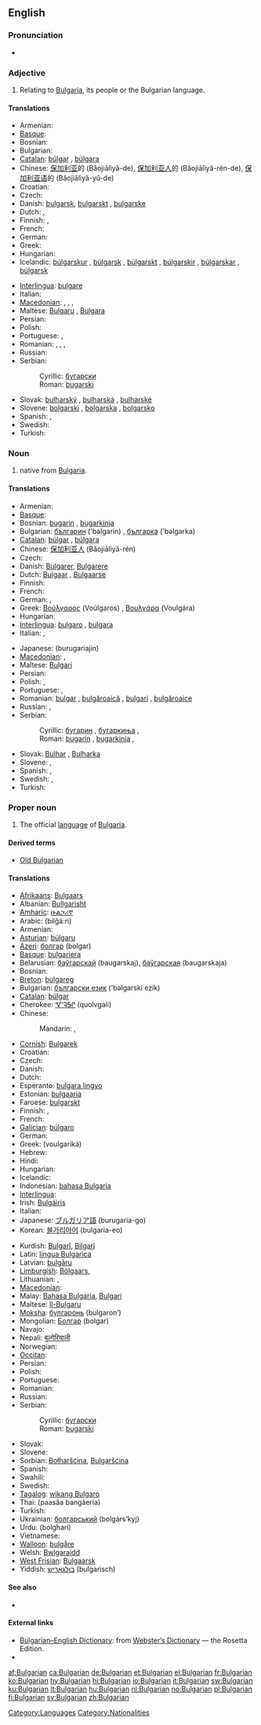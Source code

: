 {{interwiktionary|code=bg}}
{{wikipedia}}
==English==

===Pronunciation===
* {{audio|en-us-Bulgarian.ogg|Audio (US)}}

===Adjective===
{{en-adj}}

# Relating to [[Bulgaria]], its people or the Bulgarian language.

====Translations====
{{trans-top|relating to Bulgaria, its people or the Bulgarian language}}
* Armenian: {{t|hy|բուլղարական|tr=bulġarakan}}
* [[Basque]]: {{t|eu|bulgariar|xs=Basque}}
* Bosnian: {{t-|bs|bugarski|m}}
* Bulgarian: {{t-|bg|български|m|tr='bəlgarski}}
* [[Catalan]]: [[búlgar]] {{m}}, [[búlgara]] {{f}}
* Chinese: [[保加利亚]]的 (Bǎojiālìyǎ-de), [[保加利亚人]]的 (Bǎojiālìyǎ-rén-de), [[保加利亚语]]的 (Bǎojiālìyǎ-yǔ-de)
* Croatian: {{t-|hr|bugarski}}
* Czech: {{t+|cs|bulharský|m}}
* Danish: [[bulgarsk]], [[bulgarskt]] {{n}}, [[bulgarske]] {{p}}
* Dutch: {{t+|nl|Bulgaars|m}}, {{t-|nl|Bulgaarse|f}}
* Finnish: {{t+|fi|bulgarialainen}}, {{t+|fi|bulgariankielinen}}
* French: {{t+|fr|bulgare}}
* German: {{t+|de|bulgarisch}}
* Greek: {{t+|el|βουλγαρικός||tr=voulgarikós}}
* Hungarian: {{t+|hu|bolgár}}
* Icelandic: [[búlgarskur]] {{m}}, [[búlgarsk]] {{f}}, [[búlgarskt]] {{n}}, [[búlgarskir]] {{m|p}}, [[búlgarskar]] {{f|p}}, [[búlgarsk]] {{n|p}}
{{trans-mid}}
* [[Interlingua]]: [[bulgare]]
* Italian: {{t+|it|bulgaro}}
* [[Macedonian]]: {{t-|mk|бугарски|m|tr=búgarski}},  {{t|mk|бугарска|f|tr=búgarska}},  {{t|mk|бугарско|n|tr=búgarsko}},  {{t-|mk|бугарски|p|tr=búgarski}}
* Maltese: [[Bulgaru]] {{m}}, [[Bulgara]] {{f}}
* Persian: {{t+|fa|بلغاری|tr=bolghari|xs=Persian}}
* Polish: {{t+|pl|bułgarski|m}}
* Portuguese: {{t+|pt|búlgaro|m}}, {{t-|pt|búlgara|f}}
* Romanian: {{t+|ro|bulgar|m}}, {{t+|ro|bulgară|f}}, {{t-|ro|bulgari|p}}, {{t-|ro|bulgare}}
* Russian: {{t+|ru|болгарский|m|tr=bolgárskij}}
* Serbian:
*: Cyrillic: [[бугарски]] {{m}}
*: Roman: [[bugarski]] {{m}}
* Slovak: [[bulharský]] {{m}}, [[bulharská]] {{f}}, [[bulharské]] {{n}}
* Slovene: [[bolgarski]] {{m}}, [[bolgarska]] {{f}}, [[bolgarsko]] {{n}}
* Spanish: {{t+|es|búlgaro|m}}, {{t-|es|búlgara|f}}
* Swedish: {{t+|sv|bulgarisk}}
* Turkish: {{t+|tr|Bulgar}}
{{trans-bottom}}

===Noun===
{{en-noun}}

# native from [[Bulgaria]].

====Translations====
{{trans-top|native of Bulgaria}}
* Armenian: {{t-|hy|բուլղարացի|tr=bulġarac’i}}
* [[Basque]]: {{t|eu|bulgariar|xs=Basque}}
* Bosnian: [[bugarin]] {{m}}, [[bugarkinja]] {{f}}
* Bulgarian: [[българин]] ('bəlgarin) {{m}}, [[българка]] ('bəlgarka) {{f}}
* [[Catalan]]: [[búlgar]] {{m}}, [[búlgara]] {{f}}
* Chinese: [[保加利亚人]] (Bǎojiālìyǎ-rén)
* Czech: {{t-|cs|Bulhar|m}}
* Danish: [[Bulgarer]], [[Bulgarere]] {{p}}
* Dutch: [[Bulgaar]] {{m}}, [[Bulgaarse]] {{f}}
* Finnish: {{t+|fi|bulgarialainen}}
* French: {{t+|fr|Bulgare}}
* German: {{t+|de|Bulgare|m}}, {{t+|de|Bulgarin|f}}
* Greek: [[Βούλγαρος]] (Voúlgaros) {{m}}, [[Βουλγάρα]] (Voulgára) {{f}}
* Hungarian: {{t+|hu|bolgár}}
* [[Interlingua]]: [[bulgaro]] {{m}}, [[bulgara]] {{f}}
* Italian: {{t+|it|bulgaro|m}}, {{t+|it|bulgara|f}}
{{trans-mid}}
* Japanese: {{Jpan|[[ブルガリア人]]}} (burugariajin)
* [[Macedonian]]: {{t-|mk|Бугарин|m|tr=Búgarin}},  {{t|mk|Бугарка|f|tr=Búgarka}}
* Maltese: [[Bulgari]] {{p}}
* Persian: {{t+|fa|بلغاری|tr=bolghari|xs=Persian}}
* Polish: {{t+|pl|Bułgar|m}}, {{t+|pl|Bułgarka|f}}
* Portuguese: {{t+|pt|búlgaro|m}}, {{t-|pt|búlgara|f}}
* Romanian: [[bulgar]] {{m}}, [[bulgăroaică]] {{f}}, [[bulgari]] {{p}}, [[bulgăroaice]]
* Russian: {{t+|ru|болгарин|m|tr=bolgárin}}, {{t+|ru|болгарка|f|tr=bolgárka}}
* Serbian:
*: Cyrillic: [[бугарин]] {{m}}, [[бугаркиња]] {{f}},
*: Roman: [[bugarin]] {{m}}, [[bugarkinja]] {{f}},
* Slovak: [[Bulhar]] {{m}}, [[Bulharka]] {{f}}
* Slovene: {{t+|sl|Bolgar|m}}, {{t-|sl|Bolgarka|f}}
* Spanish: {{t+|es|búlgaro|m}}, {{t-|es|búlgara|f}}
* Swedish: {{t+|sv|bulgar}}, {{t+|sv|bulgariska}}
* Turkish: {{t+|tr|Bulgar}}
{{trans-bottom}}

===Proper noun===
{{en-proper noun}}

# The official [[language]] of [[Bulgaria]].

====Derived terms====
* [[Old Bulgarian]]

====Translations====
{{trans-top|language}}
* [[Afrikaans]]: [[Bulgaars]]
* Albanian: [[Bullgarisht]]
* [[Amharic]]: [[ቡልጋሪኛ]]
* Arabic: {{Arab|[[بلغاري]]}} (bilğá:ri)
* Armenian: {{t+|hy|բուլղարերեն|tr=bulġareren}}
* [[Asturian]]: [[búlgaru]]
* [[Azeri]]: [[болгар]] (bolgar)
* [[Basque]]: [[bulgariera]]
* Belarusian: [[баўгарскай]] (baugarskaj), [[баўгарская]] (baugarskaja)
* Bosnian: {{t-|bs|bugarski|m}}
* [[Breton]]: [[bulgareg]]
* Bulgarian: [[български език]] ('bəlgarski ezík) {{m}}
* [[Catalan]]: [[búlgar]] {{m}}
* Cherokee: [[ᏉᎸᎦᎵ]] (quolvgali)
* Chinese:
*: Mandarin: {{t-|cmn|保加利亞語|sc=Hani}}, {{t-|cmn|保加利亚语|tr=Bǎojiālìyǎyǔ|sc=Hani}}
* [[Cornish]]: [[Bulgarek]]
* Croatian: {{t-|hr|bugarski|m}}
* Czech: {{t+|cs|bulharština}}
* Danish: {{t+|da|bulgarsk}}
* Dutch: {{t+|nl|Bulgaars|n}}
* Esperanto: [[bulgara lingvo]]
* Estonian: [[bulgaaria]]
* Faroese: [[bulgarskt]]
* Finnish: {{t+|fi|bulgaria}}, {{t+|fi|bulgarian kieli}}
* French: {{t+|fr|bulgare|m}}
* [[Galician]]: [[búlgaro]] {{m}}
* German: {{t+|de|Bulgarisch|n}}
* Greek: {{t+|el|βουλγαρικά|n|p}} (voulgariká)
* Hebrew: {{t-|he|בולגרית|tr=bulgaryt}}
* Hindi: {{t-|hi|बुलगारी|xs=Hindi}}
* Hungarian: {{t+|hu|bolgár}}
* Icelandic: {{t+|is|búlgarska}}
* Indonesian: [[bahasa Bulgaria]]
* [[Interlingua]]: {{t-|ia|bulgaro|xs=Interlingua}}
* Irish: [[Bulgáiris]]
* Italian: {{t+|it|bulgaro}}
* Japanese: [[ブルガリア語]] (burugaria-go)
* Korean: [[불가리아어]] (bulgaria-eo)
{{trans-mid}}
* Kurdish: [[Bulgarî]], [[Bilgarî]]
* Latin: [[lingua Bulgarica]]
* Latvian: [[bulgāru]]
* [[Limburgish]]: [[Bölgaars]],  {{t|li|Bölgersj|n|xs=Limburgish}}
* Lithuanian: {{t+|lt|bulgarų|xs=Lithuanian}}, {{t-|lt|bulgariškai|xs=Lithuanian}}
* [[Macedonian]]: {{t-|mk|бугарски|m|tr=búgarski}}
* Malay: [[Bahasa Bulgaria]], [[Bulgari]]
* Maltese: [[Il-Bulgaru]]
* [[Moksha]]: [[булгаронь]] (bulgaron’)
* Mongolian: [[Болгар]] (bolgar)
* Navajo: {{tø|nv|Bálgaa bizaad}}
* Nepali: [[बुल्गेरियाली]]
* Norwegian: {{t+|no|bulgarsk}}
* [[Occitan]]: {{t-|oc|bulgar|xs=Occitan}}
* Persian: {{t+|fa|بلغاری|tr=bolghari|xs=Persian}}
* Polish: {{t+|pl|bułgarski|m}}
* Portuguese: {{t+|pt|búlgaro|m}}
* Romanian: {{t+|ro|bulgară|f}}
* Russian: {{t+|ru|болгарский|tr=bolgárskij}}
* Serbian:
*: Cyrillic: [[бугарски]] {{m}}
*: Roman: [[bugarski]] {{m}}
* Slovak: {{t+|sk|bulharčina|f}}
* Slovene: {{t+|sl|bolgarščina|f}}
* Sorbian: [[Bołharšćina]], [[Bulgaršćina]]
* Spanish: {{t+|es|búlgaro|m}}
* Swahili: {{t-|sw|Kibulgaria|xs=Swahili}}
* Swedish: {{t+|sv|bulgariska}}
* [[Tagalog]]: [[wikang Bulgaro]]
* Thai: {{Thai|[[ภาษาบัลแกเรีย]]}} (paasăa bangàeria)
* Turkish: {{t+|tr|Bulgarca}}
* Ukrainian: [[болгарський]] (bolgárs’kyj)
* Urdu: {{ur-Arab|[[بلغاری]]}} (bolghari)
* Vietnamese: {{t+|vi|tiếng Bun-ga-ri|xs=Vietnamese}}
* [[Walloon]]: [[bulgåre]]
* Welsh: [[Bwlgaraidd]]
* [[West Frisian]]: [[Bulgaarsk]]
* Yiddish: [[בולגאַריש]] (bulgarisch)
{{trans-bottom}}

====See also====
* {{langcat}}

====External links====
* [http://www.websters-online-dictionary.org/definition/Bulgarian-english/ Bulgarian–English Dictionary]: from [http://www.websters-online-dictionary.org/ Webster’s Dictionary] — the Rosetta Edition.
* {{ISO 639|link=Ethnologue|1code=bg|code=bul}}

[[Category:Languages]]
[[Category:Nationalities]]

[[af:Bulgarian]]
[[ca:Bulgarian]]
[[de:Bulgarian]]
[[et:Bulgarian]]
[[el:Bulgarian]]
[[fr:Bulgarian]]
[[ko:Bulgarian]]
[[hy:Bulgarian]]
[[hi:Bulgarian]]
[[io:Bulgarian]]
[[it:Bulgarian]]
[[sw:Bulgarian]]
[[ku:Bulgarian]]
[[lt:Bulgarian]]
[[hu:Bulgarian]]
[[nl:Bulgarian]]
[[no:Bulgarian]]
[[pl:Bulgarian]]
[[fi:Bulgarian]]
[[sv:Bulgarian]]
[[zh:Bulgarian]]